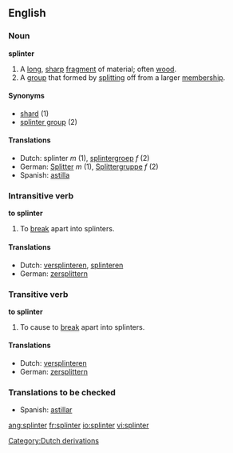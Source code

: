 ==English==
===Noun===
'''splinter'''
# A [[long]], [[sharp]] [[fragment]] of material; often [[wood]].
# A [[group]] that formed by [[split]]ting off from a larger [[membership]].

====Synonyms====
*[[shard]] (1)
*[[splinter group]] (2)

====Translations====
*Dutch: splinter ''m'' (1), [[splintergroep]] ''f'' (2)
*German: [[Splitter]] ''m'' (1), [[Splittergruppe]] ''f'' (2)
*Spanish: [[astilla]] {{f}}

===Intransitive verb===
'''to splinter'''
# To [[break]] apart into splinters.

====Translations====
*Dutch: [[versplinteren]], [[splinteren]]
*German: [[zersplittern]]

===Transitive verb===
'''to splinter'''
# To cause to [[break]] apart into splinters.

====Translations====
*Dutch: [[versplinteren]]
*German: [[zersplittern]]

===Translations to be checked===
*Spanish: [[astillar]]

[[Category:Dutch derivations]]

[[ang:splinter]]
[[fr:splinter]]
[[io:splinter]]
[[vi:splinter]]